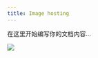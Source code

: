 ```yaml
---
title: Image hosting
---
```


在这里开始编写你的文档内容...

![](https://raw.githubusercontent.com/susuyan/media/main/wiki.susuyan/2025-05/avatar_rabbit.png)
